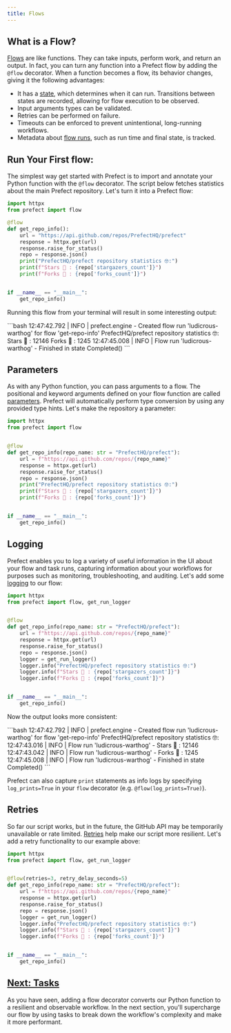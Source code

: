 ```yaml
---
title: Flows
---
```


## What is a Flow?

[Flows](/2.11/concepts/flows/) are like functions. They can take inputs, perform work, and return an output. In fact, you can turn any function into a Prefect flow by adding the `@flow` decorator. When a function becomes a flow, its behavior changes, giving it the following advantages:

- It has a [state](/2.11/concepts/states/), which determines when it can run. Transitions between states are recorded, allowing for flow execution to be observed.
- Input arguments types can be validated.
- Retries can be performed on failure.
- Timeouts can be enforced to prevent unintentional, long-running workflows.
- Metadata about [flow runs](#flow-runs), such as run time and final state, is tracked.

## Run Your First flow:

The simplest way get started with Prefect is to import and annotate your Python function with the `@flow` decorator. The script below fetches statistics about the main Prefect repository. Let's turn it into a Prefect flow:

```python hl_lines="2 4"
import httpx
from prefect import flow

@flow
def get_repo_info():
    url = "https://api.github.com/repos/PrefectHQ/prefect"
    response = httpx.get(url)
    response.raise_for_status()
    repo = response.json()
    print("PrefectHQ/prefect repository statistics 🤓:")
    print(f"Stars 🌠 : {repo['stargazers_count']}")
    print(f"Forks 🍴 : {repo['forks_count']}")


if __name__ == "__main__":
    get_repo_info()
```

Running this flow from your terminal will result in some interesting output:

<div class="terminal">
```bash
12:47:42.792 | INFO    | prefect.engine - Created flow run 'ludicrous-warthog' for flow 'get-repo-info'
PrefectHQ/prefect repository statistics 🤓:
Stars 🌠 : 12146
Forks 🍴 : 1245
12:47:45.008 | INFO    | Flow run 'ludicrous-warthog' - Finished in state Completed()
```
</div>

## Parameters

As with any Python function, you can pass arguments to a flow. The positional and keyword arguments defined on your flow function are called [parameters](/2.11/concepts/flows/#parameters). Prefect will automatically perform type conversion by using any provided type hints. Let's make the repository a parameter:

```python hl_lines="6 7"
import httpx
from prefect import flow


@flow
def get_repo_info(repo_name: str = "PrefectHQ/prefect"):
    url = f"https://api.github.com/repos/{repo_name}"
    response = httpx.get(url)
    response.raise_for_status()
    repo = response.json()
    print("PrefectHQ/prefect repository statistics 🤓:")
    print(f"Stars 🌠 : {repo['stargazers_count']}")
    print(f"Forks 🍴 : {repo['forks_count']}")


if __name__ == "__main__":
    get_repo_info()
```

## Logging

Prefect enables you to log a variety of useful information in the UI about your flow and task runs, capturing information about your workflows for purposes such as monitoring, troubleshooting, and auditing. Let's add some [logging](/2.11/concepts/logs) to our flow:

```python hl_lines="2 11-14"
import httpx
from prefect import flow, get_run_logger


@flow
def get_repo_info(repo_name: str = "PrefectHQ/prefect"):
    url = f"https://api.github.com/repos/{repo_name}"
    response = httpx.get(url)
    response.raise_for_status()
    repo = response.json()
    logger = get_run_logger()
    logger.info("PrefectHQ/prefect repository statistics 🤓:")
    logger.info(f"Stars 🌠 : {repo['stargazers_count']}")
    logger.info(f"Forks 🍴 : {repo['forks_count']}")


if __name__ == "__main__":
    get_repo_info()
```

Now the output looks more consistent:

<div class="terminal">
```bash
12:47:42.792 | INFO    | prefect.engine - Created flow run 'ludicrous-warthog' for flow 'get-repo-info'
PrefectHQ/prefect repository statistics 🤓:
12:47:43.016 | INFO    | Flow run 'ludicrous-warthog' - Stars 🌠 : 12146
12:47:43.042 | INFO    | Flow run 'ludicrous-warthog' - Forks 🍴 : 1245
12:47:45.008 | INFO    | Flow run 'ludicrous-warthog' - Finished in state Completed()
```
</div>

Prefect can also capture `print` statements as info logs by specifying `log_prints=True` in your `flow` decorator (e.g. `@flow(log_prints=True)`).

## Retries

So far our script works, but in the future, the GitHub API may be temporarily unavailable or rate limited. [Retries](/2.11/concepts/flows/#flow-settings) help make our script more resilient. Let's add a retry functionality to our example above:
```python hl_lines="5"
import httpx
from prefect import flow, get_run_logger


@flow(retries=3, retry_delay_seconds=5)
def get_repo_info(repo_name: str = "PrefectHQ/prefect"):
    url = f"https://api.github.com/repos/{repo_name}"
    response = httpx.get(url)
    response.raise_for_status()
    repo = response.json()
    logger = get_run_logger()
    logger.info("PrefectHQ/prefect repository statistics 🤓:")
    logger.info(f"Stars 🌠 : {repo['stargazers_count']}")
    logger.info(f"Forks 🍴 : {repo['forks_count']}")


if __name__ == "__main__":
    get_repo_info()
```

## [Next: Tasks](/2.11/tutorial/tasks/)

As you have seen, adding a flow decorator converts our Python function to a resilient and observable workflow. In the next section, you'll supercharge our flow by using tasks to break down the workflow's complexity and make it more performant.
